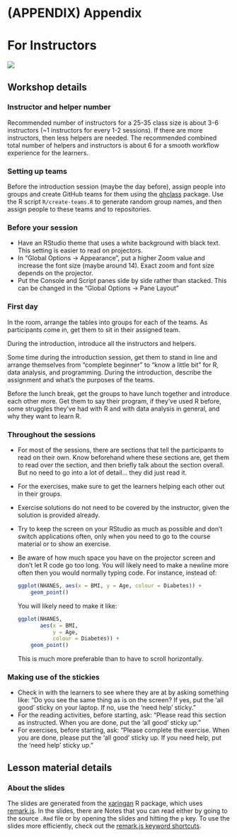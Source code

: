 # (APPENDIX) Appendix {-}

# For Instructors

![](https://img.shields.io/badge/document%20status-completed-brightgreen?style=flat-square)

## Workshop details

### Instructor and helper number

Recommended number of instructors for a 25-35 class size is about 3-6
instructors (~1 instructors for every 1-2 sessions). 
If there are more instructors, then less helpers are needed. 
The recommended combined total number of helpers
and instructors is about 6 for a smooth workflow experience for the learners.

### Setting up teams

Before the introduction session (maybe the day before),
assign people into groups 
and create GitHub teams for them using the [ghclass] package.
Use the R script `R/create-teams.R` to generate random group names,
and then assign people to these teams and to repositories.

[ghclass]: https://rundel.github.io/ghclass

### Before your session

- Have an RStudio theme that uses a white background with black text.
This setting is easier to read on projectors.
- In "Global Options -> Appearance", 
put a higher Zoom value and increase the font size (maybe around 14). 
Exact zoom and font size depends on the projector.
- Put the Console and Script panes side by side rather than stacked. 
This can be changed in the "Global Options -> Pane Layout" 

### First day

In the room, arrange the tables into groups for each of the teams.
As participants come in, get them to sit in their assigned team.

During the introduction, introduce all the instructors and helpers.

Some time during the introduction session, 
get them to stand in line and arrange themselves from 
"complete beginner" to "know a little bit" for R, 
data analysis, and programming.
During the introduction, 
describe the assignment and what's the purposes of the teams.

Before the lunch break, get the groups to have lunch together 
and introduce each other more. 
Get them to say their program, if they've used R before, 
some struggles they've had with R and with data analysis in general, 
and why they want to learn R.

### Throughout the sessions

- For most of the sessions,
there are sections that tell the participants to read on their own.
Know beforehand where these sections are,
get them to read over the section,
and then briefly talk about the section overall.
But no need to go into a lot of detail... they did just read it.
- For the exercises, 
make sure to get the learners helping each other out in their groups.
- Exercise solutions do not need to be covered by the instructor,
given the solution is provided already.
- Try to keep the screen on your RStudio as much as possible 
and don't switch applications often, 
only when you need to go to the course material or to show an exercise.
- Be aware of how much space you have on the projector screen 
and don't let R code go too long. 
You will likely need to make a newline more often then you would normally typing code.
For instance, instead of:

    ```r
    ggplot(NHANES, aes(x = BMI, y = Age, colour = Diabetes)) +
        geom_point()
    ```

    You will likely need to make it like:

    ```r
    ggplot(NHANES, 
           aes(x = BMI, 
               y = Age, 
               colour = Diabetes)) +
        geom_point()
    ```

    This is much more preferable than to have to scroll horizontally.


### Making use of the stickies

- Check in with the learners to see where they are at by asking something like:
"Do you see the same thing as is on the screen? 
If yes, put the 'all good' sticky on your laptop. 
If no, use the 'need help' sticky."
- For the reading activities, before starting, ask:
"Please read this section as instructed. 
When you are done, put the 'all good' sticky up."
- For exercises, before starting, ask:
"Please complete the exercise. When you are done,
please put the 'all good' sticky up.
If you need help, put the 'need help' sticky up."

## Lesson material details

### About the slides

The slides are generated from the [xaringan] R package,
which uses [remark.js].
In the slides, there are Notes that you can read 
either by going to the source `.Rmd` file 
or by opening the slides and hitting the `p` key.
To use the slides more efficiently, 
check out the [remark.js keyword shortcuts].

[remark.js]: https://remarkjs.com/#1
[xaringan]: https://github.com/yihui/xaringan
[remark.js keyword shortcuts]: https://github.com/gnab/remark/wiki/Keyboard-shortcuts
